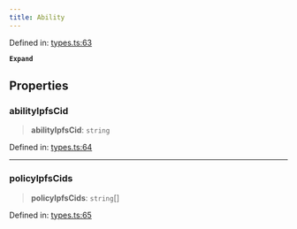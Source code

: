 ```yaml
---
title: Ability
---
```


Defined in: [types.ts:63](https://github.com/LIT-Protocol/Vincent/blob/59bbcc58961d006596c8c80671cc1200f69f2946/packages/libs/contracts-sdk/src/types.ts#L63)

**`Expand`**

## Properties

### abilityIpfsCid

> **abilityIpfsCid**: `string`

Defined in: [types.ts:64](https://github.com/LIT-Protocol/Vincent/blob/59bbcc58961d006596c8c80671cc1200f69f2946/packages/libs/contracts-sdk/src/types.ts#L64)

***

### policyIpfsCids

> **policyIpfsCids**: `string`[]

Defined in: [types.ts:65](https://github.com/LIT-Protocol/Vincent/blob/59bbcc58961d006596c8c80671cc1200f69f2946/packages/libs/contracts-sdk/src/types.ts#L65)
